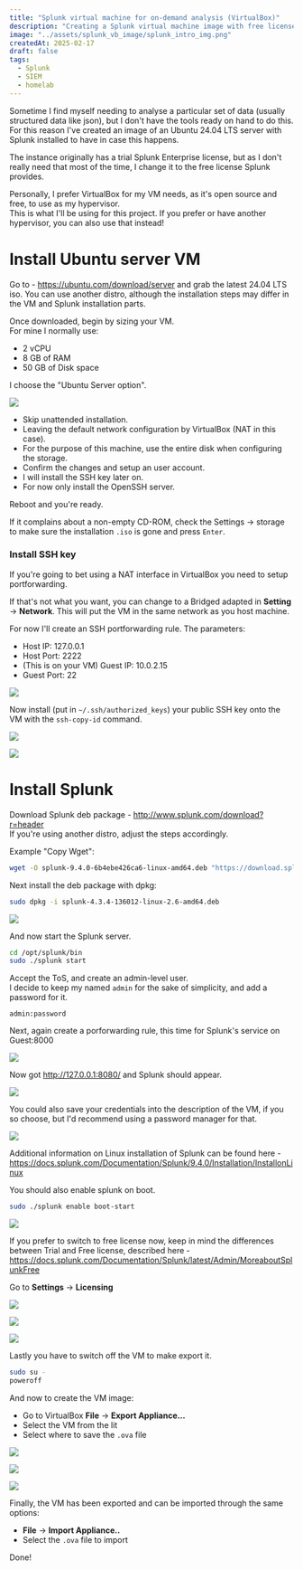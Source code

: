 ```yaml
---
title: "Splunk virtual machine for on-demand analysis (VirtualBox)"
description: "Creating a Splunk virtual machine image with free license."
image: "../assets/splunk_vb_image/splunk_intro_img.png"
createdAt: 2025-02-17
draft: false
tags:
  - Splunk
  - SIEM
  - homelab
---
```


Sometime I find myself needing to analyse a particular set of data (usually structured data like json), but I don't have the tools ready on hand to do this.  
For this reason I've created an image of an Ubuntu 24.04 LTS server with Splunk installed to have in case this happens.  

The instance originally has a trial Splunk Enterprise license, but as I don't really need that most of the time, I change it to the free license Splunk provides.

Personally, I prefer VirtualBox for my VM needs, as it's open source and free, to use as my hypervisor.  
This is what I'll be using for this project. If you prefer or have another hypervisor, you can also use that instead!

# Install Ubuntu server VM

Go to - https://ubuntu.com/download/server and grab the latest 24.04 LTS iso. You can use another distro, although the installation steps may differ in the VM and Splunk installation parts.

Once downloaded, begin by sizing your VM.  
For mine I normally use:
- 2 vCPU 
- 8 GB of RAM
- 50 GB of Disk space


I choose the "Ubuntu Server option".

![](../assets/splunk_vb_image/Pasted_image_20250216180856.png)

- Skip unattended installation.
- Leaving the default network configuration by VirtualBox (NAT in this case).
- For the purpose of this machine, use the entire disk when configuring the storage.
- Confirm the changes and setup an user account.
- I will install the SSH key later on.  
- For now only install the OpenSSH server.

Reboot and you're ready.

If it complains about a non-empty CD-ROM, check the Settings -> storage to make sure the installation `.iso` is gone and press `Enter`.

### Install SSH key

If you're going to bet using a NAT interface in VirtualBox you need to setup portforwarding.  

If that's not what you want, you can change to a Bridged adapted in **Setting** -> **Network**. This will put the VM in the same network as you host machine.

For now I'll create an SSH portforwarding rule.
The parameters:
- Host IP: 127.0.0.1
- Host Port: 2222
- (This is on your VM) Guest IP: 10.0.2.15
- Guest Port: 22 

![](../assets/splunk_vb_image/Pasted_image_20250216182430.png)
 

Now install (put in `~/.ssh/authorized_keys`) your public SSH key onto the VM with the `ssh-copy-id` command.

![](../assets/splunk_vb_image/Pasted_image_20250216182806.png)

![](../assets/splunk_vb_image/Pasted_image_20250216182853.png)

# Install Splunk

Download Splunk deb package - http://www.splunk.com/download?r=header  
If you're using another distro, adjust the steps accordingly.

Example "Copy Wget":

```bash
wget -O splunk-9.4.0-6b4ebe426ca6-linux-amd64.deb "https://download.splunk.com/products/splunk/releases/9.4.0/linux/splunk-9.4.0-6b4ebe426ca6-linux-amd64.deb"
```

Next install the deb package with dpkg:

```bash
sudo dpkg -i splunk-4.3.4-136012-linux-2.6-amd64.deb
```

![](../assets/splunk_vb_image/Pasted_image_20250216184105.png)

And now start the Splunk server.

```bash
cd /opt/splunk/bin
sudo ./splunk start
```

Accept the ToS, and create an admin-level user.  
I decide to keep my named `admin` for the sake of simplicity, and add a password for it.

`admin:password`

Next, again create a porforwarding rule, this time for Splunk's service on Guest:8000

![](../assets/splunk_vb_image/Pasted_image_20250216184745.png)

Now got http://127.0.0.1:8080/ and Splunk should appear.

![](../assets/splunk_vb_image/Pasted_image_20250216184826.png)

You could also save your credentials into the description of the VM, if you so choose, but I'd recommend using a password manager for that.

![](../assets/splunk_vb_image/Pasted_image_20250216185048.png)

Additional information on Linux installation of Splunk can be found here - https://docs.splunk.com/Documentation/Splunk/9.4.0/Installation/InstallonLinux

You should also enable splunk on boot.

```bash
sudo ./splunk enable boot-start
```


![](../assets/splunk_vb_image/Pasted_image_20250216185153.png)

If you prefer to switch to free license now, keep in mind the differences between Trial and Free license, described here - https://docs.splunk.com/Documentation/Splunk/latest/Admin/MoreaboutSplunkFree

Go to **Settings** -> **Licensing**

![](../assets/splunk_vb_image/Pasted_image_20250216195229.png)

![](../assets/splunk_vb_image/Pasted_image_20250216195259.png)

![](../assets/splunk_vb_image/Pasted_image_20250216195319.png)

Lastly you have to switch off the VM to make export it.

```bash
sudo su -
poweroff
```

And now to create the VM image:
- Go to VirtualBox **File** -> **Export Appliance...**
- Select the VM from the lit
- Select where to save the `.ova` file

![](../assets/splunk_vb_image/Pasted_image_20250216185535.png)

![](../assets/splunk_vb_image/Pasted_image_20250216185632.png)

![](../assets/splunk_vb_image/Pasted_image_20250216192855.png)

Finally, the VM has been exported and can be imported through the same options:
- **File** -> **Import Appliance..**
- Select the `.ova` file to import


Done!
